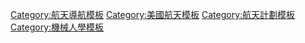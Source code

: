 {{Navbox
|name     = 美国航空航天局太空计划
|title    = [[美国国家航空航天局]]（NASA）
|image = [[File:NASA logo.svg|70px]]
|bodyclass = hlist
|state = {{{state<includeonly>|collapsed</includeonly>}}}

|group1 = [[美国太空政策|政策]]和历史
|list1 =
{{Navbox|subgroup
  | groupstyle = text-align: center;
  | group1     = 历史
  | list1      =
* [[美國國家航空諮詢委員會|航空諮詢委員會]]（1915年）
* [[美國國家航空暨太空法案|航空暨太空法案]]（1958年）
* [[罗杰斯委员会]]（1986年）
<!--其他的没有对应的中文条目，暂时不翻译了-->
  | group2     = 概要
  | list2      =
* [[太空競賽]]
* [[美國國家航空暨太空總署署長及副署長列表|署長及副署長]]
* [[NASA TV]]
*[[肯尼迪航天中心]]
**[[航天器裝配大樓]]
**[[肯尼迪航天中心39号发射台|39号发射台]]
**{{le|肯尼迪航天中心48号发射台|Kennedy Space Center Launch Complex 48|48号发射台}}
**{{le|发射控制中心|Launch Control Center}}
*[[林登·约翰逊太空中心|约翰逊太空中心]]
}}
|group2 = [[载人航天]]<br />项目
|list2 = {{Navbox|subgroup
 | groupstyle = text-align: center; 
 | group1     = 已结束
 | list1      =
* [[X-15試驗機|X-15]]（[[次軌道太空飛行|次軌道]]）
* [[水星计划|水星]]
* [[双子座计划|双子座]]
* [[阿波罗计划|阿波罗]]
* [[天空实验室计划|天空实验室]]
* [[阿波罗-联盟测试计划|阿波罗-联盟]]（同[[苏联太空计划|苏联]]）
* [[美國太空梭計劃|太空梭]]
* [[太空梭-和平号计划|太空梭-和平号]]（同[[俄羅斯航太|俄羅斯]]）
* [[星座计划|星座]]
  | group2     = 进行中
  | list2      =
* {{le|国际空间站计划|International Space Station program|国际空间站}}
* {{le|商业轨道运输服务|Commercial Orbital Transportation Services}}
* [[商業載人計劃|商業載人]]
* [[猎户座飞船]]
* [[阿耳忒弥斯计划|阿耳忒弥斯]]
* [[月球门户]]
 }}

|group3 = [[機器人太空船|无人探测]]<br />项目
|list3 =  {{Navbox|subgroup
  | groupstyle = text-align: center;
  | group1     = 已结束
  | list1      =
* {{le|搭便车计划|Hitchhiker Program}}
* [[水手號計劃]]
* {{le|火星环境调查|MESUR|MESUR}}
* [[火星勘测者98]]
* [[新千年计划|新千年]]
* [[月球軌道計畫|月球軌道]]
* [[先鋒計劃|先鋒]]
* {{le|行星观察员计划|Planetary Observer program|行星观察员}}
* [[游騎兵計畫|游騎兵]]
* [[測量員計畫|測量員]]
* [[維京号]]
* [[普罗米修斯项目|普罗米修斯]]
* [[火星偵察兵計劃]]
* [[火星探测漫游者]]
  | group2     = 进行中
  | list2      =
* [[與恆星共存]]
* {{le|月球前驱机器人计划|Lunar Precursor Robotic Program}}
* {{le|地球观测系统|Earth Observing System}}
* [[大型轨道天文台计划|大型轨道天文台]]
* [[探索者计划|探索者]]
* [[探索者计划|小探索者]]
* [[航海家計畫|航海家]]
* [[发现计划|发现]]
* [[新疆界計畫|新疆界]]
* {{le|日地探测器计划|Solar Terrestrial Probes program|日地探测器}}
* {{le|商业月球有效载荷服务|Commercial Lunar Payload Services}}
 }}

| group4     = 单列{{le|美国国家航空航天局任务列表|List of NASA missions|任务}}<br />（载人和无人）
| list4     =
  {{Navbox|subgroup
  | groupstyle = text-align: center;
  | group1     = 已结束
  | list1      =
* [[宇宙背景探測者|COBE]]
* [[水星-红石3号|水星3号]]
* [[水星-宇宙神6号|水星6号]]
* [[麥哲倫號金星探測器|麥哲倫號]]
* [[先驱者10号]]
* [[先驱者11号]]
* [[伽利略号探测器|伽利略号]]
* [[星系演化探测器|GALEX]]
* [[重力回溯及內部結構實驗室|GRAIL]]
* [[威尔金森微波各向异性探测器|WMAP]]
* [[航天飞机]]
* [[史匹哲太空望遠鏡|史匹哲]]
* [[旅居者號]]
* [[勇气号火星探测器|勇气号]]
* [[月球大氣與粉塵環境探測器|LADEE]]
* [[信使号]]
* {{le|水瓶座（SAC-D仪器）|Aquarius (SAC-D instrument)|水瓶座}}
* [[卡西尼-惠更斯号|卡西尼号]]
* [[曙光號]]
* [[克卜勒太空望遠鏡]]
* [[机遇号火星漫游车|机遇号]]
* [[拉马第高能太阳光谱成像探测器|RHESSI]]
** {{le|勇气号和机遇号观测过的火星表面特征列表|List of surface features of Mars visited by Spirit and Opportunity|观测列表}}
  | group2     = 进行中
  | list2      =
* [[火星侦察轨道器]]
* [[2001火星奧德賽號]]
* [[新视野号]]
* [[国际空间站]]
* [[哈勃空间望远镜]]
* [[尼尔·格雷尔斯雨燕天文台]]
* [[西弥斯卫星]]
* [[火星探测漫游者]]
* [[好奇號]]
* [[洞察号火星探测器]]
* {{le|GOES 14|GOES 14}}
* [[月球勘测轨道飞行器]]
* {{le|GOES 15|GOES 15}}
* [[范艾倫探測器]]
* [[太陽動力學天文台]]
* [[朱诺号]]
* [[火星科学实验室]]
* [[核光谱望远镜阵列]]
* [[旅行者1号]]
* [[旅行者2号]]
* [[廣域紅外線巡天探測衛星]]
* [[MAVEN]]
* {{le|磁层多尺度飞行任务|Magnetospheric Multiscale Mission|MMS}}
* [[OSIRIS-REx]]
* [[凌日系外行星巡天衛星]]
* [[火星2020]]
**[[毅力号火星探测器|毅力号]]
**[[机智号]]
**[[火星2020時間軸|時間軸]]
* [[詹姆斯·韦伯太空望远镜]]
  | group3     = 计划
  | list3      =
* {{le|联合极地卫星系统|Joint Polar Satellite System}}
* [[羅曼太空望遠鏡]]
* {{le|NASA-ISRO合成孔径雷达|NISAR (satellite)|NISAR}}
* [[欧罗巴快船]]
 }}

|group7 = NASA列表
|list7 =
* [[宇航员]]
** [[宇航员列表|按姓名]]
** {{le|按年份分列宇航员列表|List of astronauts by year of selection|按年份}}
** {{le|双子座计划宇航员名单|List of Gemini astronauts|双子座}}
** [[阿波罗宇航员列表|阿波罗]]
** {{le|航天飞机乘员名单|List of Space Shuttle crews|航天飞机}}
* {{le|美国国家航空航天局飞行器列表|List of NASA aircraft|NASA飞行器}}
* {{le|美国国家航空航天局任务列表|List of NASA missions|NASA任务}}
** {{le|美国国家航空航天局无人任务列表|List of uncrewed NASA missions|无人任务}}
** {{le|阿波罗任务列表|List of Apollo missions|阿波罗任务}}
**[[太空梭任務列表|太空梭任務]]
* {{le|美国国家航空航天局承包商列表|List of NASA contractors|NASA承包商}}
* {{le|美国火箭列表|List of United States rockets|美国火箭}}
* {{le|美国国家航空航天局取消任务列表|List of NASA cancellations|NASA取消任务}}
* {{le|美国国家航空航天局航天器上镜头列表|List of NASA cameras on spacecraft|NASA航天器镜头}}

| group8 = NASA<br />艺术作品
| list8 =
* [[地出]]
* [[藍色彈珠]]
* [[太陽系全家福]]
** [[暗淡藍點]]
** {{le|太阳系全家福 (信使号)|Family Portrait (MESSENGER)|信使号}}
* [[創生之柱]]
* [[神秘山]]
* {{le|地球笑了的那一天|The Day the Earth Smiled}}
* [[倒下的宇航员]]
* [[登月纪念牌]]
* [[先驅者鍍金鋁板]]
* [[旅行者金唱片]]
* [[NASA徽章|美国航空航天局徽章]]
* [[美国航空航天局双子座和阿波罗计划太空飞行奖章|双子座和阿波罗太空飞行奖章]]
* {{le|任务徽章|Mission patch}}

| group9 = 相关
| list9 =
* "[[我們選擇登月]]"
* [[阿波罗8号宇航员朗读创世记]]
* [[阿波罗15号首日封事件]]
* [[月球樹]]
<!--其他的没有对应的中文条目，暂时不翻译了-->

| below = 
* {{icon|category}} [[:Category:美国国家航空航天局|分类]]
* {{Icon|Commons}} [[commons:Category:NASA|共享资源]]

}}<noinclude>
{{documentation}}
[[Category:航天導航模板]]
[[Category:美國航天模板]]
[[Category:航天計劃模板]]
[[Category:機械人學模板]]
</noinclude>
